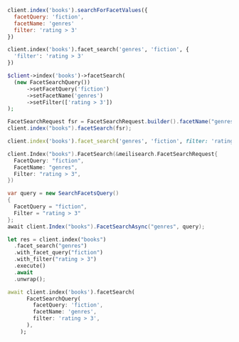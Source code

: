 <CodeGroup>

```javascript JS
client.index('books').searchForFacetValues({
  facetQuery: 'fiction',
  facetName: 'genres'
  filter: 'rating > 3'
})
```

```python Python
client.index('books').facet_search('genres', 'fiction', {
  'filter': 'rating > 3'
})
```

```php PHP
$client->index('books')->facetSearch(
  (new FacetSearchQuery())
      ->setFacetQuery('fiction')
      ->setFacetName('genres')
      ->setFilter(['rating > 3'])
);
```

```java Java
FacetSearchRequest fsr = FacetSearchRequest.builder().facetName("genres").facetQuery("fiction").filter(new String[]{"rating > 3"}).build();
client.index("books").facetSearch(fsr);
```

```ruby Ruby
client.index('books').facet_search('genres', 'fiction', filter: 'rating > 3')
```

```go Go
client.Index("books").FacetSearch(&meilisearch.FacetSearchRequest{
  FacetQuery: "fiction",
  FacetName: "genres",
  Filter: "rating > 3",
})
```

```csharp C#
var query = new SearchFacetsQuery()
{
  FacetQuery = "fiction",
  Filter = "rating > 3"
};
await client.Index("books").FacetSearchAsync("genres", query);
```

```rust Rust
let res = client.index("books")
  .facet_search("genres")
  .with_facet_query("fiction")
  .with_filter("rating > 3")
  .execute()
  .await
  .unwrap();
```

```dart Dart
await client.index('books').facetSearch(
      FacetSearchQuery(
        facetQuery: 'fiction',
        facetName: 'genres',
        filter: 'rating > 3',
      ),
    );
```
</CodeGroup>